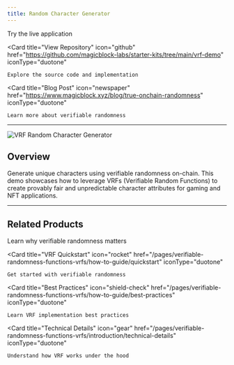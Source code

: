 ```yaml
---
title: Random Character Generator
---
```


<CardGroup cols={2}>
  <Card
    title="Demo"
    icon="play"
    href="https://mb-vrf.vercel.app/"
    iconType="duotone"
  >
    Try the live application
  </Card>

  <Card
    title="View Repository"
    icon="github"
    href="https://github.com/magicblock-labs/starter-kits/tree/main/vrf-demo"
    iconType="duotone"
  >
    Explore the source code and implementation
  </Card>

  <Card
    title="Blog Post"
    icon="newspaper"
    href="https://www.magicblock.xyz/blog/true-onchain-randomness"
    iconType="duotone"
  >
    Learn more about verifiable randomness
  </Card>
</CardGroup>

---

<img src="/images/template_images/vrf.png" alt="VRF Random Character Generator" />

## Overview

Generate unique characters using verifiable randomness on-chain. This demo showcases how to leverage VRFs (Verifiable Random Functions) to create provably fair and unpredictable character attributes for gaming and NFT applications.

---

## Related Products

<CardGroup cols={2}>
  <Card
    title="Verifiable Randomness"
    icon="stars"
    href="/pages/verifiable-randomness-functions-vrfs/introduction/why-verifiable-randomness-onchain"
    iconType="duotone"
  >
    Learn why verifiable randomness matters
  </Card>

  <Card
    title="VRF Quickstart"
    icon="rocket"
    href="/pages/verifiable-randomness-functions-vrfs/how-to-guide/quickstart"
    iconType="duotone"
  >
    Get started with verifiable randomness
  </Card>

  <Card
    title="Best Practices"
    icon="shield-check"
    href="/pages/verifiable-randomness-functions-vrfs/how-to-guide/best-practices"
    iconType="duotone"
  >
    Learn VRF implementation best practices
  </Card>

  <Card
    title="Technical Details"
    icon="gear"
    href="/pages/verifiable-randomness-functions-vrfs/introduction/technical-details"
    iconType="duotone"
  >
    Understand how VRF works under the hood
  </Card>
</CardGroup>

